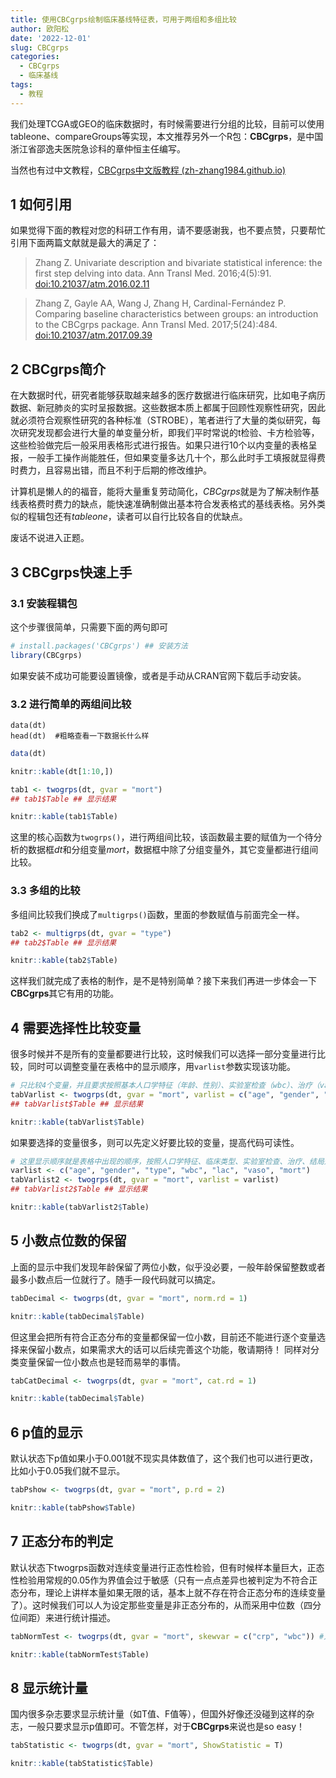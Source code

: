 ```yaml
---
title: 使用CBCgrps绘制临床基线特征表，可用于两组和多组比较
author: 欧阳松
date: '2022-12-01'
slug: CBCgrps
categories:
  - CBCgrps
  - 临床基线
tags:
  - 教程
---
```


我们处理TCGA或GEO的临床数据时，有时候需要进行分组的比较，目前可以使用tableone、compareGroups等实现，本文推荐另外一个R包：**CBCgrps**，是中国浙江省邵逸夫医院急诊科的章仲恒主任编写。

当然也有过中文教程，[CBCgrps中文版教程 (zh-zhang1984.github.io)](https://zh-zhang1984.github.io/CBCgrps%E6%95%99%E7%A8%8B.html#2_cbcgrps%E7%AE%80%E4%BB%8B)

## 1 如何引用

如果觉得下面的教程对您的科研工作有用，请不要感谢我，也不要点赞，只要帮忙引用下面两篇文献就是最大的满足了：

> Zhang Z. Univariate description and bivariate statistical inference: the first step delving into data. Ann Transl Med. 2016;4(5):91. <doi:10.21037/atm.2016.02.11>

> Zhang Z, Gayle AA, Wang J, Zhang H, Cardinal-Fernández P. Comparing baseline characteristics between groups: an introduction to the CBCgrps package. Ann Transl Med. 2017;5(24):484. <doi:10.21037/atm.2017.09.39>

## 2 CBCgrps简介

在大数据时代，研究者能够获取越来越多的医疗数据进行临床研究，比如电子病历数据、新冠肺炎的实时呈报数据。这些数据本质上都属于回顾性观察性研究，因此就必须符合观察性研究的各种标准（STROBE），笔者进行了大量的类似研究，每次研究发现都会进行大量的单变量分析，即我们平时常说的t检验、卡方检验等，这些检验做完后一般采用表格形式进行报告。如果只进行10个以内变量的表格呈报，一般手工操作尚能胜任，但如果变量多达几十个，那么此时手工填报就显得费时费力，且容易出错，而且不利于后期的修改维护。

计算机是懒人的的福音，能将大量重复劳动简化，*CBCgrps*就是为了解决制作基线表格费时费力的缺点，能快速准确制做出基本符合发表格式的基线表格。另外类似的程辑包还有*tableone*，读者可以自行比较各自的优缺点。

废话不说进入正题。

## 3 CBCgrps快速上手

### 3.1 安装程辑包

这个步骤很简单，只需要下面的两句即可

```r
# install.packages('CBCgrps') ## 安装方法
library(CBCgrps)
```

如果安装不成功可能要设置镜像，或者是手动从CRAN官网下载后手动安装。

### 3.2 进行简单的两组间比较

    data(dt)
    head(dt)  #粗略查看一下数据长什么样

```r
data(dt)
```

```r
knitr::kable(dt[1:10,])
```

```r
tab1 <- twogrps(dt, gvar = "mort")
## tab1$Table ## 显示结果
```

```r
knitr::kable(tab1$Table)
```

这里的核心函数为`twogrps()`，进行两组间比较，该函数最主要的赋值为一个待分析的数据框*dt*和分组变量*mort*，数据框中除了分组变量外，其它变量都进行组间比较。

### 3.3 多组的比较

多组间比较我们换成了`multigrps()`函数，里面的参数赋值与前面完全一样。

```r
tab2 <- multigrps(dt, gvar = "type")
## tab2$Table ## 显示结果
```

```r
knitr::kable(tab2$Table)
```

这样我们就完成了表格的制作，是不是特别简单？接下来我们再进一步体会一下**CBCgrps**其它有用的功能。

## 4 需要选择性比较变量

很多时候并不是所有的变量都要进行比较，这时候我们可以选择一部分变量进行比较，同时可以调整变量在表格中的显示顺序，用`varlist`参数实现该功能。

```r
# 只比较4个变量，并且要求按照基本人口学特征（年龄、性别）、实验室检查（wbc）、治疗（vaso血管活性药物使用）的顺序显示
tabVarlist <- twogrps(dt, gvar = "mort", varlist = c("age", "gender", "wbc", "vaso"))
## tabVarlist$Table ## 显示结果
```

```r
knitr::kable(tabVarlist$Table)
```

如果要选择的变量很多，则可以先定义好要比较的变量，提高代码可读性。

```r
# 这里显示顺序就是表格中出现的顺序，按照人口学特征、临床类型、实验室检查、治疗、结局这样的顺序基本符合一般临床思路。
varlist <- c("age", "gender", "type", "wbc", "lac", "vaso", "mort")
tabVarlist2 <- twogrps(dt, gvar = "mort", varlist = varlist)
## tabVarlist2$Table ## 显示结果
```

```r
knitr::kable(tabVarlist2$Table)
```

## 5 小数点位数的保留

上面的显示中我们发现年龄保留了两位小数，似乎没必要，一般年龄保留整数或者最多小数点后一位就行了。随手一段代码就可以搞定。

```r
tabDecimal <- twogrps(dt, gvar = "mort", norm.rd = 1)
```

```r
knitr::kable(tabDecimal$Table)
```

但这里会把所有符合正态分布的变量都保留一位小数，目前还不能进行逐个变量选择来保留小数点，如果需求大的话可以后续完善这个功能，敬请期待！ 同样对分类变量保留一位小数点也是轻而易举的事情。

```r
tabCatDecimal <- twogrps(dt, gvar = "mort", cat.rd = 1)
```

```r
knitr::kable(tabDecimal$Table)
```

## 6 p值的显示

默认状态下p值如果小于0.001就不现实具体数值了，这个我们也可以进行更改，比如小于0.05我们就不显示。

```r
tabPshow <- twogrps(dt, gvar = "mort", p.rd = 2)
```

```r
knitr::kable(tabPshow$Table)
```

## 7 正态分布的判定

默认状态下twogrps函数对连续变量进行正态性检验，但有时候样本量巨大，正态性检验用常规的0.05作为界值会过于敏感（只有一点点差异也被判定为不符合正态分布，理论上讲样本量如果无限的话，基本上就不存在符合正态分布的连续变量了）。这时候我们可以人为设定那些变量是非正态分布的，从而采用中位数（四分位间距）来进行统计描述。

```r
tabNormTest <- twogrps(dt, gvar = "mort", skewvar = c("crp", "wbc")) #人为设定crp和wbc为非正态分布
```

```r
knitr::kable(tabNormTest$Table)
```

## 8 显示统计量

国内很多杂志要求显示统计量（如T值、F值等），但国外好像还没碰到这样的杂志，一般只要求显示p值即可。不管怎样，对于**CBCgrps**来说也是so easy！

```r
tabStatistic <- twogrps(dt, gvar = "mort", ShowStatistic = T)
```

```r
knitr::kable(tabStatistic$Table)
```

